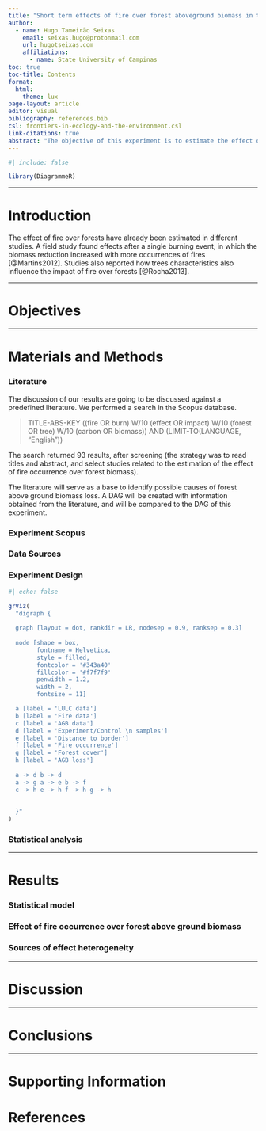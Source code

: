 ```yaml
---
title: "Short term effects of fire over forest aboveground biomass in the brazilian amazon"
author: 
  - name: Hugo Tameirão Seixas
    email: seixas.hugo@protonmail.com
    url: hugotseixas.com
    affiliations:
      - name: State University of Campinas
toc: true
toc-title: Contents
format: 
  html:
    theme: lux
page-layout: article
editor: visual
bibliography: references.bib
csl: frontiers-in-ecology-and-the-environment.csl
link-citations: true
abstract: "The objective of this experiment is to estimate the effect of forest fire over the biomass of tropical rainforest in the brazillian amazon. The analysed aboveground biomass are predictions derived from Global Ecosystem Dynamics Investigation (GEDI) Level 4A (L4A) Version 2. The experimental design is based in the sampling areas of 25 hectares over the brazillian amazon biome, where burned forest areas are compared to intact forests. The fire estimates are derived from the Moderate Resolution Imaging Spectroradiometer (MODIS) Burned Area data product (MCD64A1 Version 6). We expect to estimate a distribution of effects for the entire biome, which will allow the discussion about its possible heterogeneity and confounders."
---
```


```r
#| include: false

library(DiagrammeR)

```

------------------------------------------------------------------------

# Introduction

The effect of fire over forests have already been estimated in different studies. A field study found effects after a single burning event, in which the biomass reduction increased with more occurrences of fires [@Martins2012]. Studies also reported how trees characteristics also influence the impact of fire over forests [@Rocha2013].

------------------------------------------------------------------------

# Objectives

------------------------------------------------------------------------

# Materials and Methods

### Literature

The discussion of our results are going to be discussed against a predefined literature. We performed a search in the Scopus database.

> TITLE-ABS-KEY ((fire OR burn) W/10 (effect OR impact) W/10 (forest OR tree) W/10 (carbon OR biomass)) AND (LIMIT-TO(LANGUAGE, "English"))

The search returned 93 results, after screening (the strategy was to read titles and abstract, and select studies related to the estimation of the effect of fire occurrence over forest biomass).

The literature will serve as a base to identify possible causes of forest above ground biomass loss. A DAG will be created with information obtained from the literature, and will be compared to the DAG of this experiment.

### Experiment Scopus

### Data Sources

### Experiment Design

```r
#| echo: false

grViz(
  "digraph {
  
  graph [layout = dot, rankdir = LR, nodesep = 0.9, ranksep = 0.3]
  
  node [shape = box,
        fontname = Helvetica,
        style = filled,
        fontcolor = '#343a40'
        fillcolor = '#f7f7f9'
        penwidth = 1.2,
        width = 2,
        fontsize = 11]

  a [label = 'LULC data']
  b [label = 'Fire data']
  c [label = 'AGB data']
  d [label = 'Experiment/Control \n samples']
  e [label = 'Distance to border']
  f [label = 'Fire occurrence']
  g [label = 'Forest cover']
  h [label = 'AGB loss']
  
  a -> d b -> d
  a -> g a -> e b -> f
  c -> h e -> h f -> h g -> h
  
  
  }"
)

```

### Statistical analysis

------------------------------------------------------------------------

# Results

### Statistical model

### Effect of fire occurrence over forest above ground biomass

### Sources of effect heterogeneity

------------------------------------------------------------------------

# Discussion

------------------------------------------------------------------------

# Conclusions

------------------------------------------------------------------------

# Supporting Information

# References
